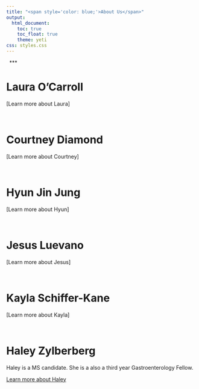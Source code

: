 ```yaml
---
title: "<span style='color: blue;'>About Us</span>"
output: 
  html_document:
    toc: true
    toc_float: true
    theme: yeti
css: styles.css
---
```

 &nbsp;
 ***
 
# Laura O'Carroll

[Learn more about Laura]

 &nbsp;

# Courtney Diamond

[Learn more about Courtney]

 &nbsp;

# Hyun Jin Jung

[Learn more about Hyun]

 &nbsp;

# Jesus Luevano

[Learn more about Jesus]

 &nbsp;

# Kayla Schiffer-Kane

[Learn more about Kayla]

 &nbsp;

# Haley Zylberberg

Haley is a MS candidate. She is a also a third year Gastroenterology Fellow.

[Learn more about Haley](https://haleyzylberberg.github.io/)